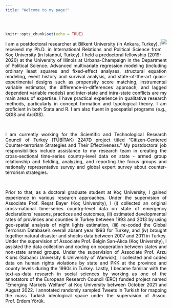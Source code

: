 ```yaml
---
title: "Welcome to my page!"
---
```


<br>

<style>
body {
text-align: justify}
</style>
```r
knitr::opts_chunk$set(echo = TRUE)
```
<div style= "float:right;position: relative; top: -20px;">
![](Photo.png)
</div>

<p style="color:black"><p style="color:black">I am a postdoctoral researcher at Bilkent University (in Ankara, Turkey). I received my Ph.D. in International Relations and Political Science from Koç University (in Istanbul, Turkey). I held a predoctoral fellowship (2019-2020) at the University of Illinois at Urbana-Champaign in the Department of Political Science. Advanced multivariate regression modeling (including ordinary least squares and fixed-effect analyses, structural equation modeling, event history and survival analysis, and state-of-the-art quasi-experimental designs
such as propensity score matching, instrumental variable estimator, the difference-in-differences
approach, and lagged dependent variable models) and inter-state and intra-state conflicts are my main areas of expertise. I have practical experience in qualitative research methods, particularly in concept formation and typological theory. I am proficient in both Stata and R. I am also fluent in geospatial programs (e.g., QGIS and ArcGIS).</p>

<br>

<p style="color:black">I am currently working for the Scientific and Technological Research Council of Turkey (TÜBİTAK) 2247D project titled "Citizen-Centered Counter-terrorism Strategies and Their Effectiveness." My postdoctoral job responsibilities include assistance to my research team in creating the cross-sectional time-series country-level data on state - armed group relationship and fielding, analyzing, and reporting the focus groups and nationally representative survey and global expert survey about counter-terrorism strategies.  </p> 

<br>

<p style="color:black">Prior to that, as a doctoral graduate student at Koç University, I gained experience in various research approaches. Under the supervision of Associate Prof. Reşat Bayer (Koç University), I (i) collected an original cross-national time-series country-level data on state of emergency declarations’ reasons, practices and outcomes, (ii) estimated developmental rates of provinces and counties in Turkey between 1993 and 2013 by using geo-spatial analysis of night lights estimation, (iii) re-coded the Global Terrorism Database’s overall absent year 1993 for Turkey, and (iv) brought together natural disaster and shocks data between 2007 and 2011 in Turkey. Under the supervision of Associate Prof. Belgin San-Akca (Koç University), I assisted the data collection and coding on cooperation between states and non-state armed groups. Under the supervision of Associate Prof. Arzu Kıbrıs (Sabancı University & University of Warwick), I collected and coded data on human rights violations by state and PKK at the province and county levels during the 1990s in Turkey. Lastly, I became familiar with the text-as-data research in social sciences by working as one of the annotators of the European Research Council (ERC) funded project named "Emerging Markets Welfare" at Koç University between October 2021 and August 2022.	I annotated randomly sampled Tweets in Turkish for mapping the mass Turkish ideological space under the supervision of Assoc. Prof. Erdem Yörük.
</p>






